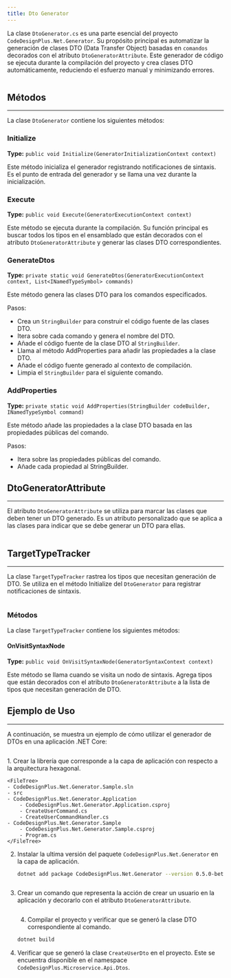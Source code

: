 ```yaml
---
title: Dto Generator
---
```



La clase `DtoGenerator.cs` es una parte esencial del proyecto `CodeDesignPlus.Net.Generator`. Su propósito principal es automatizar la generación de clases DTO (Data Transfer Object) basadas en `comandos` decorados con el atributo `DtoGeneratorAttribute`. Este generador de código se ejecuta durante la compilación del proyecto y crea clases DTO automáticamente, reduciendo el esfuerzo manual y minimizando errores.

```csharp url="packages/CodeDesignPlus.Net.Generator/src/CodeDesignPlus.Net.Generator/DtoGenerator.cs"
```

## Métodos
---

La clase `DtoGenerator` contiene los siguientes métodos:

### Initialize
**Type:** `public void Initialize(GeneratorInitializationContext context)`

Este método inicializa el generador registrando notificaciones de sintaxis. Es el punto de entrada del generador y se llama una vez durante la inicialización.

### Execute
**Type:** `public void Execute(GeneratorExecutionContext context)`

Este método se ejecuta durante la compilación. Su función principal es buscar todos los tipos en el ensamblado que están decorados con el atributo `DtoGeneratorAttribute` y generar las clases DTO correspondientes.

### GenerateDtos
**Type:** `private static void GenerateDtos(GeneratorExecutionContext context, List<INamedTypeSymbol> commands)`

Este método genera las clases DTO para los comandos especificados.

Pasos:
- Crea un `StringBuilder` para construir el código fuente de las clases DTO.
- Itera sobre cada comando y genera el nombre del DTO.
- Añade el código fuente de la clase DTO al `StringBuilder`.
- Llama al método AddProperties para añadir las propiedades a la clase DTO.
- Añade el código fuente generado al contexto de compilación.
- Limpia el `StringBuilder` para el siguiente comando.

### AddProperties
**Type:** `private static void AddProperties(StringBuilder codeBuilder, INamedTypeSymbol command)`

Este método añade las propiedades a la clase DTO basada en las propiedades públicas del comando.

Pasos:
- Itera sobre las propiedades públicas del comando.
- Añade cada propiedad al StringBuilder.

## DtoGeneratorAttribute
---

El atributo `DtoGeneratorAttribute` se utiliza para marcar las clases que deben tener un DTO generado. Es un atributo personalizado que se aplica a las clases para indicar que se debe generar un DTO para ellas.

```csharp url="packages/CodeDesignPlus.Net.Generator/src/CodeDesignPlus.Net.Generator/Attributes/DtoGeneratorAttribute.cs"
```

## TargetTypeTracker
---
La clase `TargetTypeTracker` rastrea los tipos que necesitan generación de DTO. Se utiliza en el método Initialize del `DtoGenerator` para registrar notificaciones de sintaxis.

```csharp url="packages/CodeDesignPlus.Net.Generator/src/CodeDesignPlus.Net.Generator/Core/TargetTypeTracker.cs"
```
### Métodos

La clase `TargetTypeTracker` contiene los siguientes métodos:

#### OnVisitSyntaxNode
**Type:** `public void OnVisitSyntaxNode(GeneratorSyntaxContext context)`

Este método se llama cuando se visita un nodo de sintaxis. Agrega tipos que están decorados con el atributo `DtoGeneratorAttribute` a la lista de tipos que necesitan generación de DTO.

## Ejemplo de Uso
---

A continuación, se muestra un ejemplo de cómo utilizar el generador de DTOs en una aplicación .NET Core:

```csharp url="examples/CodeDesignPlus.Net.Generator.Sample/src/CodeDesignPlus.Net.Generator.Sample/Program.cs"
```

<Steps>
1. Crear la librería que corresponde a la capa de aplicación con respecto a la arquitectura hexagonal.

    <FileTree>
    - CodeDesignPlus.Net.Generator.Sample.sln
    - src
    - CodeDesignPlus.Net.Generator.Application
        - CodeDesignPlus.Net.Generator.Application.csproj
        - CreateUserCommand.cs
        - CreateUserCommandHandler.cs
    - CodeDesignPlus.Net.Generator.Sample
        - CodeDesignPlus.Net.Generator.Sample.csproj
        - Program.cs
    </FileTree>

2. Instalar la ultima versión del paquete `CodeDesignPlus.Net.Generator` en la capa de aplicación.

    ```bash
    dotnet add package CodeDesignPlus.Net.Generator --version 0.5.0-beta.14
    ```

    ```xml url="examples/CodeDesignPlus.Net.Generator.Sample/src/CodeDesignPlus.Net.Generator.Application/CodeDesignPlus.Net.Generator.Application.csproj"
    ```

3. Crear un comando que representa la acción de crear un usuario en la aplicación y decorarlo con el atributo `DtoGeneratorAttribute`.

    ```csharp url="examples/CodeDesignPlus.Net.Generator.Sample/src/CodeDesignPlus.Net.Generator.Application/CreateUserCommand.cs"
    ```

    4. Compilar el proyecto y verificar que se generó la clase DTO correspondiente al comando.

    ```bash
    dotnet build
    ```

5. Verificar que se generó la clase `CreateUserDto` en el proyecto. Este se encuentra disponible en el namespace `CodeDesignPlus.Microservice.Api.Dtos`.

    ```csharp url="examples/CodeDesignPlus.Net.Generator.Sample/src/CodeDesignPlus.Net.Generator.Sample/Program.cs"
    ```

</Steps>
